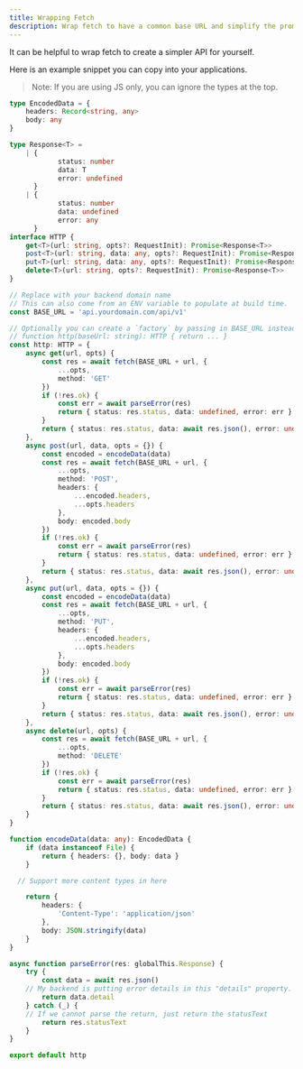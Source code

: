 ```yaml
---
title: Wrapping Fetch
description: Wrap fetch to have a common base URL and simplify the promise interface.
---
```


It can be helpful to wrap fetch to create a simpler API for yourself.

Here is an example snippet you can copy into your applications.

> Note: If you are using JS only, you can ignore the types at the top.

```ts title="http.ts"
type EncodedData = {
	headers: Record<string, any>
	body: any
}

type Response<T> =
	| {
			status: number
			data: T
			error: undefined
	  }
	| {
			status: number
			data: undefined
			error: any
	  }
interface HTTP {
	get<T>(url: string, opts?: RequestInit): Promise<Response<T>>
	post<T>(url: string, data: any, opts?: RequestInit): Promise<Response<T>>
	put<T>(url: string, data: any, opts?: RequestInit): Promise<Response<T>>
	delete<T>(url: string, opts?: RequestInit): Promise<Response<T>>
}

// Replace with your backend domain name
// This can also come from an ENV variable to populate at build time.
const BASE_URL = 'api.yourdomain.com/api/v1'

// Optionally you can create a `factory` by passing in BASE_URL instead of defining it
// function http(baseUrl: string): HTTP { return ... }
const http: HTTP = {
	async get(url, opts) {
		const res = await fetch(BASE_URL + url, {
			...opts,
			method: 'GET'
		})
		if (!res.ok) {
			const err = await parseError(res)
			return { status: res.status, data: undefined, error: err }
		}
		return { status: res.status, data: await res.json(), error: undefined }
	},
	async post(url, data, opts = {}) {
		const encoded = encodeData(data)
		const res = await fetch(BASE_URL + url, {
			...opts,
			method: 'POST',
			headers: {
				...encoded.headers,
				...opts.headers
			},
			body: encoded.body
		})
		if (!res.ok) {
			const err = await parseError(res)
			return { status: res.status, data: undefined, error: err }
		}
		return { status: res.status, data: await res.json(), error: undefined }
	},
	async put(url, data, opts = {}) {
		const encoded = encodeData(data)
		const res = await fetch(BASE_URL + url, {
			...opts,
			method: 'PUT',
			headers: {
				...encoded.headers,
				...opts.headers
			},
			body: encoded.body
		})
		if (!res.ok) {
			const err = await parseError(res)
			return { status: res.status, data: undefined, error: err }
		}
		return { status: res.status, data: await res.json(), error: undefined }
	},
	async delete(url, opts) {
		const res = await fetch(BASE_URL + url, {
			...opts,
			method: 'DELETE'
		})
		if (!res.ok) {
			const err = await parseError(res)
			return { status: res.status, data: undefined, error: err }
		}
		return { status: res.status, data: await res.json(), error: undefined }
	}
}

function encodeData(data: any): EncodedData {
	if (data instanceof File) {
		return { headers: {}, body: data }
	}

  // Support more content types in here

	return {
		headers: {
			'Content-Type': 'application/json'
		},
		body: JSON.stringify(data)
	}
}

async function parseError(res: globalThis.Response) {
	try {
		const data = await res.json()
    // My backend is putting error details in this "details" property. Yours is most likely different.
		return data.detail
	} catch (_) {
    // If we cannot parse the return, just return the statusText
		return res.statusText
	}
}

export default http
```